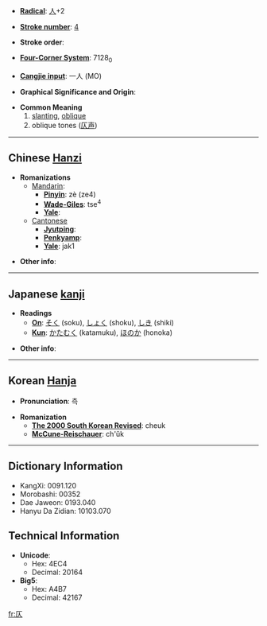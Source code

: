 * '''[[Wiktionary:Chinese radical index| Radical]]''': [[Wiktionary:Chinese radical index 人|人]]+2

* '''[[Wiktionary:Chinese total strokes index|Stroke number]]''': [[Wiktionary:Chinese total strokes index 4|4]]

* '''Stroke order''': 

* '''[[Wiktionary:Chinese four corner index|Four-Corner System]]''': 7128<sub>0</sub>

* '''[[Wiktionary:Chinese Cangjie index|Cangjie input]]''': 一人 (MO)

* '''Graphical Significance and Origin''': 

* '''Common Meaning'''
*#[[slanting]], [[oblique]]
*# oblique tones ([[仄声]])

----

== Chinese [[Hanzi]] ==

* '''Romanizations'''
** [[Mandarin]]:
*** '''[[Pinyin]]''': zè (ze4)
*** '''[[Wade-Giles]]''': tse<sup>4</sup>
*** '''[[Yale]]''': 
**[[Cantonese]]
***'''[[Jyutping]]''':
***'''[[Penkyamp]]''': 
***'''[[Yale]]''': jak1

* '''Other info''': 

----

== Japanese [[kanji]] ==

* '''Readings'''
** '''[[On]]''': [[そく]] (soku), [[しょく]] (shoku), [[しき]] (shiki)
** '''[[Kun]]''': [[かたむく]] (katamuku), [[ほのか]] (honoka)

* '''Other info''':  

----

== Korean [[Hanja]] ==

* '''Pronunciation''': 측

* '''Romanization'''
** '''[[The 2000 South Korean Revised Romanization|The 2000 South Korean Revised]]''': cheuk
** '''[[McCune-Reischauer]]''': ch'ŭk

----

== Dictionary Information ==

* KangXi: 0091.120
* Morobashi: 00352
* Dae Jaweon: 0193.040
* Hanyu Da Zidian: 10103.070

== Technical Information ==

* '''Unicode''':
** Hex: 4EC4
** Decimal: 20164
* '''Big5''':
** Hex: A4B7
** Decimal: 42167

[[fr:仄]]